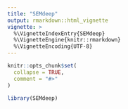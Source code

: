 ```yaml
---
title: "SEMdeep"
output: rmarkdown::html_vignette
vignette: >
  %\VignetteIndexEntry{SEMdeep}
  %\VignetteEngine{knitr::rmarkdown}
  %\VignetteEncoding{UTF-8}
---
```


```r
knitr::opts_chunk$set(
  collapse = TRUE,
  comment = "#>"
)
```

```r
library(SEMdeep)
```
